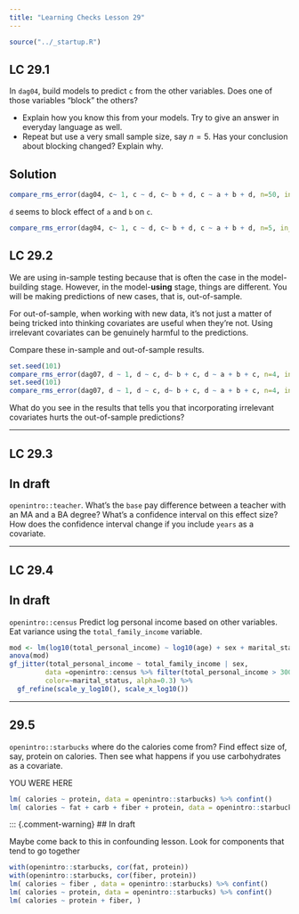 ```yaml
---
title: "Learning Checks Lesson 29"
---
```


```r
source("../_startup.R")
```


## LC 29.1

In `dag04`, build models to predict `c` from the other variables. Does one of those variables "block" the others? 

- Explain how you know this from your models. Try to give an answer in everyday language as well.
- Repeat but use a very small sample size, say $n=5$. Has your conclusion about blocking changed? Explain why.

::: {.callout-note}
## Solution
```r
compare_rms_error(dag04, c~ 1, c ~ d, c~ b + d, c ~ a + b + d, n=50, in_sample = TRUE)
```

`d` seems to block effect of `a` and `b` on `c`.


```r
compare_rms_error(dag04, c~ 1, c ~ d, c~ b + d, c ~ a + b + d, n=5, in_sample = TRUE)
```
:::

## LC 29.2

We are using in-sample testing because that is often the case in the model-building stage. However, in the model-**using** stage, things are different. You will be making predictions of new cases, that is, out-of-sample.

For out-of-sample, when working with new data, it's not just a matter of being tricked into thinking covariates are useful when they're not. Using irrelevant covariates can be genuinely harmful to the predictions.

Compare these in-sample and out-of-sample results. 

```r
set.seed(101)
compare_rms_error(dag07, d ~ 1, d ~ c, d~ b + c, d ~ a + b + c, n=4, in_sample = TRUE)
set.seed(101)
compare_rms_error(dag07, d ~ 1, d ~ c, d~ b + c, d ~ a + b + c, n=4, in_sample = FALSE)
```

What do you see in the results that tells you that incorporating irrelevant covariates hurts the out-of-sample predictions?




--------

## LC 29.3

::: {.callout-warning}
## In draft

`openintro::teacher`. What's the `base` pay difference between a teacher with an MA and a BA degree? What's a confidence interval on this effect size? How does the confidence interval change if you include `years` as a covariate.
:::

--------

## LC 29.4

::: {.callout-warning}
## In draft

`openintro::census` Predict log personal income based on other variables. Eat variance using the `total_family_income` variable.

```r
mod <- lm(log10(total_personal_income) ~ log10(age) + sex + marital_status + log10(total_family_income), data = openintro::census %>% filter(total_personal_income > 0, total_family_income > 0))
anova(mod)
gf_jitter(total_personal_income ~ total_family_income | sex, 
         data =openintro::census %>% filter(total_personal_income > 3000),
         color=~marital_status, alpha=0.3) %>% 
  gf_refine(scale_y_log10(), scale_x_log10())
```


:::

--------

## 29.5

`openintro::starbucks`  where do the calories come from?  Find effect size of, say, protein on calories. Then see what happens if you use carbohydrates as a covariate.

YOU WERE HERE

```r
lm( calories ~ protein, data = openintro::starbucks) %>% confint()
lm( calories ~ fat + carb + fiber + protein, data = openintro::starbucks) %>% confint()
```

::: {.comment-warning}
## In draft

Maybe come back to this in confounding lesson. Look for components that tend to go together

```r
with(openintro::starbucks, cor(fat, protein))
with(openintro::starbucks, cor(fiber, protein))
lm( calories ~ fiber , data = openintro::starbucks) %>% confint()
lm( calories ~ protein, data = openintro::starbucks) %>% confint()
lm( calories ~ protein + fiber, )

```




